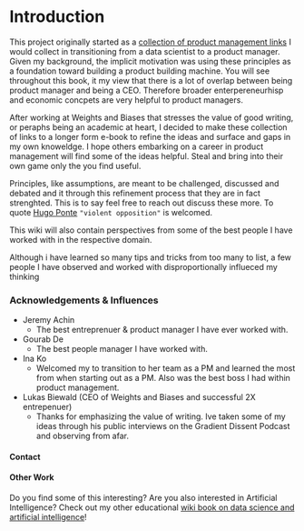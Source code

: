 # Introduction

This project originally started as a [collection of product management links](https://github.com/iveksl2/product_management_links) I would collect in transitioning from a data scientist to a product manager. Given my background, the implicit motivation was using these principles as a foundation toward building a product building machine. You will see throughout this book, it my view that there is a lot of overlap between being product manager and being a CEO. Therefore broader enterpereneurhisp and economic concpets are very helpful to product managers.

After working at Weights and Biases that stresses the value of good writing, or peraphs being an academic at heart, I decided to make these collection of links to a longer form e-book to refine the ideas and surface and gaps in my own knoweldge. I hope others embarking on a career in product management will find some of the ideas helpful. Steal and bring into their own game only the you find useful. 

Principles, like assumptions, are meant to be challenged, discussed and debated and it through this refinement process that they are in fact strenghted. This is to say feel free to reach out discuss these more. To quote [Hugo Ponte](https://twitter.com/hupobuboo) ```"violent opposition"``` is welcomed.

This wiki will also contain perspectives from some of the best people I have worked with in the respective domain.

Although i have learned so many tips and tricks from too many to list, a few people I have observed and worked with disproportionally influeced my thinking 

### Acknowledgements & Influences
 * Jeremy Achin 
   * The best entreprenuer & product manager I have ever worked with.
* Gourab De
   * The best people manager I have worked with.
 * Ina Ko
   * Welcomed my to transition to her team as a PM and learned the most from when starting out as a PM. Also was the best boss I had within product management.
 * Lukas Biewald (CEO of Weights and Biases and successful 2X entrepenuer)
   * Thanks for emphasizing the value of writing. Ive taken some of my ideas through his public interviews on the Gradient Dissent Podcast and observing from afar. 

#### Contact

#### Other Work
Do you find some of this interesting? Are you also interested in Artificial Intelligence? Check out my other educational [wiki book on data science and artificial intelligence](https://iveksl2.github.io/ds_book/)!